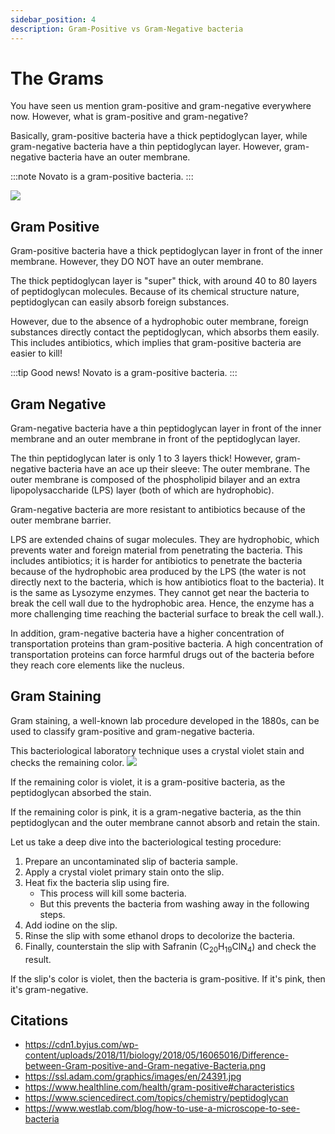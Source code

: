 ```yaml
---
sidebar_position: 4
description: Gram-Positive vs Gram-Negative bacteria
---
```

# The Grams
You have seen us mention gram-positive and gram-negative everywhere now. However, what is gram-positive and gram-negative?

Basically, gram-positive bacteria have a thick peptidoglycan layer, while gram-negative bacteria have a thin peptidoglycan layer. However, gram-negative bacteria have an outer membrane. 

:::note
Novato is a gram-positive bacteria.
:::

![](/img/gp.png)
## Gram Positive
Gram-positive bacteria have a thick peptidoglycan layer in front of the inner membrane. However, they DO NOT have an outer membrane. 

The thick peptidoglycan layer is "super" thick, with around 40 to 80 layers of peptidoglycan molecules. Because of its chemical structure nature, peptidoglycan can easily absorb foreign substances.

However, due to the absence of a hydrophobic outer membrane, foreign substances directly contact the peptidoglycan, which absorbs them easily. This includes antibiotics, which implies that gram-positive bacteria are easier to kill!

:::tip
Good news! Novato is a gram-positive bacteria. 
:::
 
## Gram Negative
Gram-negative bacteria have a thin peptidoglycan layer in front of the inner membrane and an outer membrane in front of the peptidoglycan layer. 

The thin peptidoglycan later is only 1 to 3 layers thick! However, gram-negative bacteria have an ace up their sleeve: The outer membrane. The outer membrane is composed of the phospholipid bilayer and an extra lipopolysaccharide (LPS) layer (both of which are hydrophobic).

Gram-negative bacteria are more resistant to antibiotics because of the outer membrane barrier. 

LPS are extended chains of sugar molecules. They are hydrophobic, which prevents water and foreign material from penetrating the bacteria. This includes antibiotics; it is harder for antibiotics to penetrate the bacteria because of the hydrophobic area produced by the LPS (the water is not directly next to the bacteria, which is how antibiotics float to the bacteria). It is the same as Lysozyme enzymes. They cannot get near the bacteria to break the cell wall due to the hydrophobic area. Hence, the enzyme has a more challenging time reaching the bacterial surface to break the cell wall.). 

In addition, gram-negative bacteria have a higher concentration of transportation proteins than gram-positive bacteria. A high concentration of transportation proteins can force harmful drugs out of the bacteria before they reach core elements like the nucleus. 

## Gram Staining
Gram staining, a well-known lab procedure developed in the 1880s, can be used to classify gram-positive and gram-negative bacteria. 

This bacteriological laboratory technique uses a crystal violet stain and checks the remaining color. 
 ![](/img/gram-stain.png)

If the remaining color is violet, it is a gram-positive bacteria, as the peptidoglycan absorbed the stain. 

If the remaining color is pink, it is a gram-negative bacteria, as the thin peptidoglycan and the outer membrane cannot absorb and retain the stain. 

Let us take a deep dive into the bacteriological testing procedure:
1. Prepare an uncontaminated slip of bacteria sample.
2. Apply a crystal violet primary stain onto the slip.
3. Heat fix the bacteria slip using fire.
	- This process will kill some bacteria.
	- But this prevents the bacteria from washing away in the following steps.
4. Add iodine on the slip.
5. Rinse the slip with some ethanol drops to decolorize the bacteria.
6. Finally, counterstain the slip with Safranin ($\text{C}_{20}\text{H}_{19}\text{ClN}_{4}$) and check the result.

If the slip's color is violet, then the bacteria is gram-positive. If it's pink, then it's gram-negative. 
## Citations
- https://cdn1.byjus.com/wp-content/uploads/2018/11/biology/2018/05/16065016/Difference-between-Gram-positive-and-Gram-negative-Bacteria.png
- https://ssl.adam.com/graphics/images/en/24391.jpg
- https://www.healthline.com/health/gram-positive#characteristics
- https://www.sciencedirect.com/topics/chemistry/peptidoglycan
- https://www.westlab.com/blog/how-to-use-a-microscope-to-see-bacteria